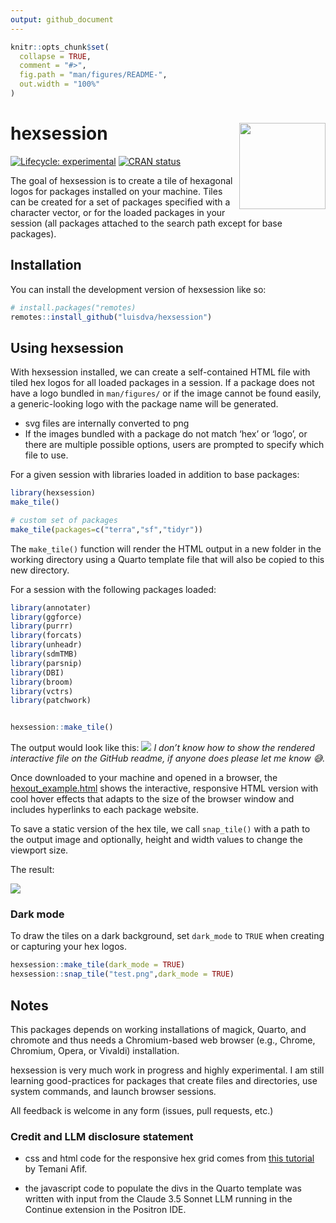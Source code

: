 ```yaml
---
output: github_document
---
```


<!-- README.md is generated from README.Rmd. Please edit that file -->

```r
knitr::opts_chunk$set(
  collapse = TRUE,
  comment = "#>",
  fig.path = "man/figures/README-",
  out.width = "100%"
)
```

# hexsession <img src="man/figures/logo.png" align="right" height="138" alt="" />

<!-- badges: start -->
[![Lifecycle: experimental](https://img.shields.io/badge/lifecycle-experimental-orange.svg)](https://lifecycle.r-lib.org/articles/stages.html#experimental)
[![CRAN status](https://www.r-pkg.org/badges/version/hexsession)](https://CRAN.R-project.org/package=hexsession)
<!-- badges: end -->

The goal of hexsession is to create a tile of hexagonal logos for packages installed on your machine. Tiles can be created for a set of packages specified with a character vector, or for the loaded packages in your  session (all packages attached to the search path except for base packages). 

## Installation

You can install the development version of hexsession like so:

``` r
# install.packages("remotes)
remotes::install_github("luisdva/hexsession")
```

## Using hexsession

With hexsession installed, we can create a self-contained HTML file with tiled hex logos for all loaded packages in a session. If a package does not have a logo bundled in `man/figures/` or if the image cannot be found easily, a generic-looking logo with the package name will be generated.

* svg files are internally converted to png
* If the images bundled with a package do not match 'hex' or 'logo', or there are multiple possible options, users are prompted to specify which file to use.



For a given session with libraries loaded in addition to base packages: 

```r
library(hexsession)
make_tile()

# custom set of packages
make_tile(packages=c("terra","sf","tidyr"))
```

The `make_tile()` function will render the HTML output in a new folder in the working directory using a Quarto template file that will also be copied to this new directory.

For a session with the following packages loaded: 

```r
library(annotater)
library(ggforce)
library(purrr)
library(forcats)
library(unheadr)
library(sdmTMB)
library(parsnip)
library(DBI)
library(broom)
library(vctrs)
library(patchwork)


hexsession::make_tile()
```

The output would look like this: 
![](man/figures/hsdemo.gif)
_I don't know how to show the rendered interactive file on the GitHub readme, if anyone does please let me know 😅._

Once downloaded to your machine and opened in a browser, the [hexout_example.html](inst/extdata/hexout_example.html) shows the interactive, responsive HTML version with cool hover effects that adapts to the size of the browser window and includes hyperlinks to each package website.

To save a static version of the hex tile, we call `snap_tile()` with a path to the output image and optionally, height and width values to change the viewport size. 

The result: 

![](man/figures/exampletile.png)

### Dark mode

To draw the tiles on a dark background, set `dark_mode` to `TRUE` when creating or capturing your hex logos.

```r
hexsession::make_tile(dark_mode = TRUE)
hexsession::snap_tile("test.png",dark_mode = TRUE)
```


## Notes

This packages depends on working installations of magick, Quarto, and chromote and thus needs a Chromium-based web browser (e.g., Chrome, Chromium, Opera, or Vivaldi) installation.

hexsession is very much work in progress and highly experimental. I am still learning good-practices for packages that create files and directories, use system commands, and launch browser sessions.

All feedback is welcome in any form (issues, pull requests, etc.)

### Credit and LLM disclosure statement

- css and html code for the responsive hex grid comes from [this tutorial](https://css-tricks.com/hexagons-and-beyond-flexible-responsive-grid-patterns-sans-media-queries/) by Temani Afif.

- the javascript code to populate the divs in the Quarto template was written with input from the Claude 3.5 Sonnet LLM running in the Continue extension in the Positron IDE.


